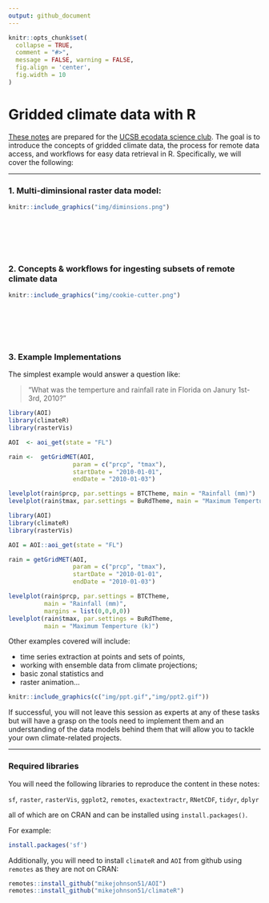 ```yaml
---
output: github_document
---
```


<!-- README.md is generated from README.Rmd. Please edit that file -->

```r
knitr::opts_chunk$set(
  collapse = TRUE,
  comment = "#>",
  message = FALSE, warning = FALSE,
  fig.align = 'center',
  fig.width = 10
)
```

# Gridded climate data with R

[These notes](https://mikejohnson51.github.io/climateR-intro/) are prepared for the [UCSB ecodata science club](https://eco-data-science.github.io/). The goal is to introduce the concepts of gridded climate data, the process for remote data access, and workflows for easy data retrieval in R. Specifically,  we will cover the following:

******

### 1. Multi-diminsional raster data model:

```r
knitr::include_graphics("img/diminsions.png")
```
<br><br><br><br>

### 2. Concepts & workflows for ingesting subsets of remote climate data

```r
knitr::include_graphics("img/cookie-cutter.png")
```

<br><br><br><br>

### 3. Example Implementations

The simplest example would answer a question like:

> "What was the temperture and rainfall rate in Florida on Janury 1st-3rd, 2010?"

```r
library(AOI)
library(climateR)
library(rasterVis)

AOI  <- aoi_get(state = "FL")

rain <-  getGridMET(AOI, 
                  param = c("prcp", "tmax"), 
                  startDate = "2010-01-01", 
                  endDate = "2010-01-03")

levelplot(rain$prcp, par.settings = BTCTheme, main = "Rainfall (mm)")
levelplot(rain$tmax, par.settings = BuRdTheme, main = "Maximum Temperture (k)")
```

```r
library(AOI)
library(climateR)
library(rasterVis)

AOI = AOI::aoi_get(state = "FL")

rain = getGridMET(AOI, 
                  param = c("prcp", "tmax"), 
                  startDate = "2010-01-01", 
                  endDate = "2010-01-03")

levelplot(rain$prcp, par.settings = BTCTheme, 
          main = "Rainfall (mm)",
          margins = list(0,0,0,0))
levelplot(rain$tmax, par.settings = BuRdTheme, 
          main = "Maximum Temperture (k)")
```

Other examples covered will include:

  - time series extraction at points and sets of points, 
  - working with ensemble data from climate projections; 
  - basic zonal statistics and 
  - raster animation...

```r
knitr::include_graphics(c("img/ppt.gif","img/ppt2.gif"))
``` 


If successful, you will not leave this session as experts at any of these tasks but will have a grasp on the tools need to implement them and an understanding of the data models behind them that will allow you to tackle your own climate-related projects.

*****

### Required libraries

You will need the following libraries to reproduce the content in these notes:

`sf`, `raster`, `rasterVis`, `ggplot2`, `remotes`, `exactextractr`, `RNetCDF`, `tidyr`, `dplyr`

all of which are on CRAN and can be installed using `install.packages()`. 
 
For example:

```r
install.packages('sf')
```


Additionally, you will need to install `climateR` and `AOI` from github using `remotes` as they are not on CRAN:

```r
remotes::install_github("mikejohnson51/AOI")
remotes::install_github("mikejohnson51/climateR")
```